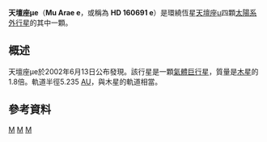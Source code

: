 {{Planetbox begin 
| name = Mu Arae e
}}
{{Planetbox star
| star = [[天壇座μ|天壇座μ]]
| constell = [[天壇座|天壇座]]
| RA = {{RA|17|44|08.7}}
| DEC = {{DEC|−51|50|03}}
| app_mag = 5.15
| dist_ly=50.6 ± 0.2
| dist_pc=15.51 ± 0.07
| class = G3IV–V
| mass = 1.10 ± 0.01
| radius = 1.36 ± 0.01
| temperature = 5820 ± 40
| metallicity = 0.30 ± 0.01
| age = 6.34 ± 0.40
}}
{{Planetbox orbit 
| semimajor = 5.235<ref name="pepe07">{{cite journal|bibcode=2007A&A...462..769P|title=The HARPS search for southern extra-solar planets. VIII. μ Arae, a system with four planets|author=Pepe, F.; Correia, A. C. M.; Mayor, M.; Tamuz, O.; Couetdic, J.; Benz, W.; Bertaux, J.-L.; Bouchy, F.; Laskar, J.; Lovis, C.; Naef, D.; Queloz, D.; Santos, N. C.; Sivan, J.-P.; Sosnowska, D.; Udry, S.|journal=[[Astronomy_and_Astrophysics|Astronomy and Astrophysics]]|volume=462|issue=2|year=2007|pages=769–776|doi=10.1051/0004-6361:20066194|arxiv = astro-ph/0608396 }}</ref>
| semimajor_gm = 783.1
| periastron = 4.719
| periastron_gm = 705.9
| apastron = 5.750
| apastron_gm = 860.3
| eccentricity = 0.0985 ± 0.0627<ref name="pepe07" />
| period = 4205.8 ± 758.9<ref name="pepe07" />
| period_year = 11.51
| arg_peri = 57.6 ± 43.7<ref name="pepe07" />
| t_peri = 2,450,541 ± 96<ref name="pepe07" />
| semi-amp = 18.1 ± 1.1<ref name="pepe07" />
}} 
{{Planetbox character 
| minimum_mass = 1.814<ref name="pepe07" />
| minimum_mass_earth = 576
}} 
{{Planetbox discovery 
| discovery_date = 2002年6月13日
| discovery_site={{flag|USA}}[[加利福尼亞州|加利福尼亞州]]
| discovery_method = 徑向速度 
| discoverers = [[保羅·巴特勒|保羅·巴特勒]]、[[傑佛瑞·馬西|傑佛瑞·馬西]]
| discovery_status=Published
}}
{{Planetbox catalog
| names = HD 160691 e
}}
{{Planetbox reference
| star = HD+160691
}}
{{Planetbox end}}

'''天壇座μe'''（'''Mu Arae e'''，或稱為 '''HD 160691 e'''）是環繞恆星[[天壇座μ|天壇座μ]]四顆[[太陽系外行星|太陽系外行星]]的其中一顆。

==概述==
天壇座μe於2002年6月13日公布發現。該行星是一顆[[氣體巨行星|氣體巨行星]]，質量是[[木星|木星]]的1.8倍。軌道半徑5.235 [[天文單位|AU]]，與木星的軌道相當。

==參考資料==
{{reflist}}


{{Sky|17|44|08.7|-|51|50|03|49.8}}
{{天坛座μ}}
{{extrasolar-planet-stub}}
[[Category:天壇座|M]]
[[Category:2002年发现的系外行星|M]]
[[Category:类木行星|M]]